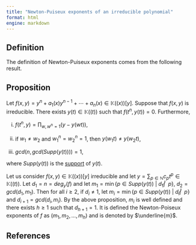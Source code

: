 ```yaml
---
title: "Newton-Puiseux exponents of an irreducible polynomial"
format: html
engine: markdown
---
```


## Definition

The definition of Newton-Puiseux exponents comes from the following result.

::: {.callout-note appearance="minimal"}
## Proposition

Let $f(x,y) = y^n + a_1(x)y^{n-1} + \cdots + a_n(x) \in \mathbb{K}((x))[y]$. Suppose that $f(x,y)$ is irreducible. There exists $y(t) \in \mathbb{K}((t))$ such that $f(t^n, y(t)) = 0$. Furthermore,

(i) $f(t^n, y) = \prod_{w, w^n = 1} (y - y(wt))$,

(ii) if $w_1 \ne w_2$ and $w_1^n = w_2^n = 1$, then $y(w_1t) \ne y(w_2t)$,

(iii) $gcd(n, gcd(Supp(y(t)))) = 1$,

where $Supp(y(t))$ is the [support](Support.qmd) of $y(t)$.
:::

Let us consider $f(x,y) \in \mathbb{K}((x))[y]$ irreducible and let $y = \sum_{p \in \mathbb{N}} c_p t^p \in \mathbb{K}((t))$. Let $d_1 = n = deg_y(f)$ and let $m_1 = \min \{p \in Supp(y(t)) ~ | ~ d_1 \not | \ \ p\}$, $d_2 = gcd(d_1, m_1)$. Then for all $i \ge 2$, if $d_i \ne 1$, let $m_i = \min \{p \in Supp(y(t)) ~ | ~ d_i \not | \ \ p \}$ and $d_{i+1} = gcd(d_i, m_i)$. By the above proposition, $m_i$ is well defined and there exists $h \ge 1$ such that $d_{h+1} = 1$. It is defined the Newton-Poiseux exponents of $f$ as $(m_1, m_2, \ldots, m_h)$ and is denoted by $\underline{m}$.

## References
